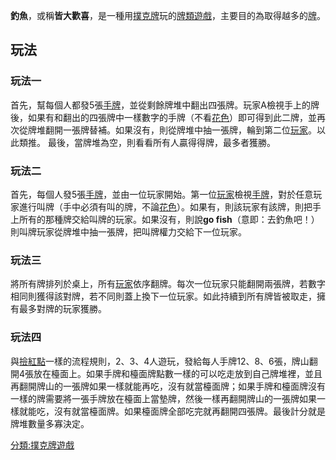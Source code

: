{{unreferenced|time=2019-08-26T12:14:02+00:00}}
'''釣魚'''，或稱'''皆大歡喜'''，是一種用[[撲克牌|撲克牌]]玩的[[牌類遊戲|牌類遊戲]]，主要目的為取得越多的[[牌|牌]]。

== 玩法 ==
=== 玩法一 ===
首先，幫每個人都發5張[[手牌|手牌]]，並從剩餘牌堆中翻出四張牌。玩家A檢視手上的牌後，如果有和翻出的四張牌中一樣數字的手牌（不看[[花色|花色]]）即可得到此二牌，並再次從牌堆翻開一張牌替補。如果沒有，則從牌堆中抽一張牌，輪到第二位[[玩家|玩家]]。以此類推。
最後，當牌堆為空，則看看所有人贏得得牌，最多者獲勝。

=== 玩法二 ===
首先，每個人發5張[[手牌|手牌]]，並由一位玩家開始。第一位[[玩家|玩家]]檢視[[手牌|手牌]]，對於任意玩家進行叫牌（手中必須有叫的牌，不論[[花色|花色]]）。如果有，則該玩家有該牌，則把手上所有的那種牌交給叫牌的玩家。如果沒有，則說'''go fish'''（意即：去釣魚吧！）則叫牌玩家從牌堆中抽一張牌，把叫牌權力交給下一位玩家。

=== 玩法三 ===
將所有牌排列於桌上，所有[[玩家|玩家]]依序翻牌。每次一位玩家只能翻開兩張牌，若數字相同則獲得該對牌，若不同則蓋上換下一位玩家。如此持續到所有牌皆被取走，擁有最多對牌的玩家獲勝。

=== 玩法四 ===
與[[撿紅點|撿紅點]]一樣的流程規則，2、3、4人遊玩，發給每人手牌12、8、6張，牌山翻開4張放在檯面上。如果手牌和檯面牌點數一樣的可以吃走放到自己牌堆裡，並且再翻開牌山的一張牌如果一樣就能再吃，沒有就當檯面牌；如果手牌和檯面牌沒有一樣的牌需要將一張手牌放在檯面上當墊牌，然後一樣再翻開牌山的一張牌如果一樣就能吃，沒有就當檯面牌。如果檯面牌全部吃完就再翻開四張牌。最後計分就是牌堆數量多寡決定。

[[分類:撲克牌遊戲|分類:撲克牌遊戲]]